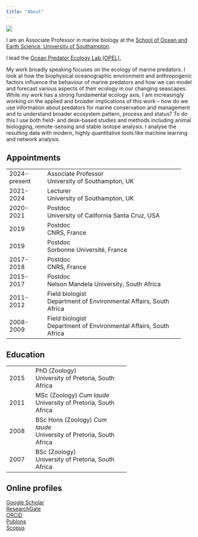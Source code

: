 ```yaml
---
title: "About"
---
```


![](resources/rrr_8421.jpg){fig-align="left"}

I am an Associate Professor in marine biology at the [School of Ocean and Earth Science, University of Southampton](https://www.southampton.ac.uk/oes).

I lead the [Ocean Predator Ecology Lab (OPEL).](https://opelresearch.github.io/)

My work broadly speaking focuses on the ecology of marine predators. I look at how the biophysical oceanographic environment and anthropogenic factors influence the behaviour of marine predators and how we can model and forecast various aspects of their ecology in our changing seascapes. While my work has a strong fundamental ecology axis, I am increasingly working on the applied and broader implications of this work – how do we use information about predators for marine conservation and management and to understand broader ecosystem pattern, process and status? To do this I use both field- and desk-based studies and methods including animal biologging, remote-sensing and stable isotope analysis. I analyse the resulting data with modern, highly quantitative tools like machine learning and network analysis.

## Appointments

+--------------+---------------------------------------------------+
| 2024-present | Associate Professor\                              |
|              | University of Southampton, UK                     |
+--------------+---------------------------------------------------+
| 2021-2024    | Lecturer\                                         |
|              | University of Southampton, UK                     |
+--------------+---------------------------------------------------+
| 2020-2021    | Postdoc\                                          |
|              | University of California Santa Cruz, USA          |
+--------------+---------------------------------------------------+
| 2019         | Postdoc\                                          |
|              | CNRS, France                                      |
+--------------+---------------------------------------------------+
| 2019         | Postdoc\                                          |
|              | Sorbonne Université, France                       |
+--------------+---------------------------------------------------+
| 2017-2018    | Postdoc\                                          |
|              | CNRS, France                                      |
+--------------+---------------------------------------------------+
| 2015-2017    | Postdoc\                                          |
|              | Nelson Mandela University, South Africa           |
+--------------+---------------------------------------------------+
| 2011-2012    | Field biologist\                                  |
|              | Department of Environmental Affairs, South Africa |
+--------------+---------------------------------------------------+
| 2008-2009    | Field biologist\                                  |
|              | Department of Environmental Affairs, South Africa |
+--------------+---------------------------------------------------+

## Education

+------+--------------------------------------+
| 2015 | PhD (Zoology)\                       |
|      | University of Pretoria, South Africa |
+------+--------------------------------------+
| 2011 | MSc (Zoology) *Cum laude*\           |
|      | University of Pretoria, South Africa |
+------+--------------------------------------+
| 2008 | BSc Hons (Zoology) *Cum laude*\      |
|      | University of Pretoria, South Africa |
+------+--------------------------------------+
| 2007 | BSc (Zoology)\                       |
|      | University of Pretoria, South Africa |
+------+--------------------------------------+

## Online profiles

[Google Scholar](https://scholar.google.co.za/citations?user=TDCv4D0AAAAJ&hl=en)\
[ResearchGate](https://www.researchgate.net/profile/Ryan_Reisinger)\
[ORCiD](https://orcid.org/0000-0002-8933-6875)\
[Publons](https://publons.com/a/537197/)\
[Scopus](https://www.scopus.com/authid/detail.uri?authorId=25960361100)
